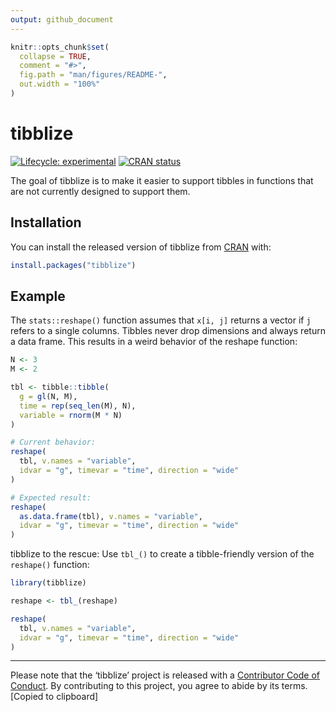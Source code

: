 ```yaml
---
output: github_document
---
```


<!-- README.md is generated from README.Rmd. Please edit that file -->

```r
knitr::opts_chunk$set(
  collapse = TRUE,
  comment = "#>",
  fig.path = "man/figures/README-",
  out.width = "100%"
)
```

# tibblize

<!-- badges: start -->
[![Lifecycle: experimental](https://img.shields.io/badge/lifecycle-experimental-orange.svg)](https://www.tidyverse.org/lifecycle/#experimental)
[![CRAN status](https://www.r-pkg.org/badges/version/tibblize)](https://CRAN.R-project.org/package=tibblize)
<!-- badges: end -->

The goal of tibblize is to make it easier to support tibbles in functions that are not currently designed to support them.

## Installation

You can install the released version of tibblize from [CRAN](https://CRAN.R-project.org) with:

``` r
install.packages("tibblize")
```

## Example

The `stats::reshape()` function assumes that `x[i, j]` returns a vector if `j` refers to a single columns.
Tibbles never drop dimensions and always return a data frame.
This results in a weird behavior of the reshape function:

```r
N <- 3
M <- 2

tbl <- tibble::tibble(
  g = gl(N, M),
  time = rep(seq_len(M), N),
  variable = rnorm(M * N)
)

# Current behavior:
reshape(
  tbl, v.names = "variable",
  idvar = "g", timevar = "time", direction = "wide"
)

# Expected result:
reshape(
  as.data.frame(tbl), v.names = "variable",
  idvar = "g", timevar = "time", direction = "wide"
)
```

tibblize to the rescue:
Use `tbl_()` to create a tibble-friendly version of the `reshape()` function:

```r
library(tibblize)

reshape <- tbl_(reshape)

reshape(
  tbl, v.names = "variable",
  idvar = "g", timevar = "time", direction = "wide"
)
```

---

Please note that the 'tibblize' project is released with a
[Contributor Code of Conduct](CODE_OF_CONDUCT.md).
By contributing to this project, you agree to abide by its terms.
[Copied to clipboard]
